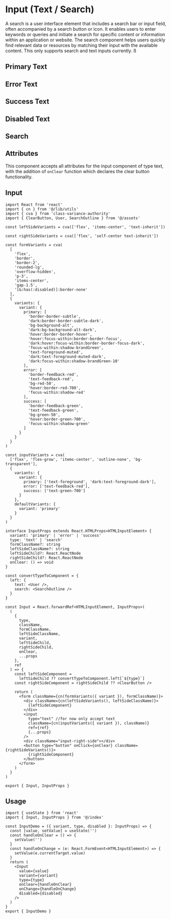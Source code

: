 

<Meta of={InputStories} />

# Input (Text / Search)

A search is a user interface element that includes a search bar or input field, often accompanied by a search button or icon. It enables users to enter keywords or queries and initiate a search for specific content or information within an application or website. The search component helps users quickly find relevant data or resources by matching their input with the available content. This only supports search and text inputs currently. ß

## Primary Text

<Canvas of={InputStories.PrimaryInput} />

## Error Text

<Canvas of={InputStories.ErrorInput} />

## Success Text

<Canvas of={InputStories.SuccessInput} />

## Disabled Text

<Canvas of={InputStories.Disabled} />

## Search

<Canvas of={InputStories.Search} />

## Attributes

This component accepts all attributes for the input component of type text, with the addition of `onClear` function which declares the clear button functionality.

## Input

```tsx
import React from 'react'
import { cn } from '@/lib/utils'
import { cva } from 'class-variance-authority'
import { ClearButton, User, SearchOutline } from '@/assets'

const leftSideVariants = cva(['flex', 'items-center', 'text-inherit'])

const rightSideVariants = cva(['flex', 'self-center text-inherit'])

const formVariants = cva(
  [
    'flex',
    'border',
    'border-2',
    'rounded-lg',
    'overflow-hidden',
    'p-3',
    'items-center',
    'gap-1.5',
    '[&:has(:disabled)]:border-none'
  ],
  {
    variants: {
      variant: {
        primary: [
          'border-border-subtle',
          'dark:border-border-subtle-dark',
          'bg-background-alt',
          'dark:bg-background-alt-dark',
          'hover:border-border-hover',
          'hover:focus-within:border-border-focus',
          'dark:hover:focus-within:border-border-focus-dark',
          'focus-within:shadow-brandGreen',
          'text-foreground-muted',
          'dark:text-foreground-muted-dark',
          'dark:focus-within:shadow-brandGreen-10'
        ],
        error: [
          'border-feedback-red',
          'text-feedback-red',
          'bg-red-50',
          'hover:border-red-700',
          'focus-within:shadow-red'
        ],
        success: [
          'border-feedback-green',
          'text-feedback-green',
          'bg-green-50',
          'hover:border-green-700',
          'focus-within:shadow-green'
        ]
      }
    }
  }
)

const inputVariants = cva(
  ['flex', 'flex-grow', 'items-center', 'outline-none', 'bg-transparent'],
  {
    variants: {
      variant: {
        primary: ['text-foreground', 'dark:text-foreground-dark'],
        error: ['text-feedback-red'],
        success: ['text-green-700']
      }
    },
    defaultVariants: {
      variant: 'primary'
    }
  }
)

interface InputProps extends React.HTMLProps<HTMLInputElement> {
  variant: 'primary' | 'error' | 'success'
  type: 'text' | 'search'
  formClassName?: string
  leftSideClassName?: string
  leftSideChild?: React.ReactNode
  rightSideChild?: React.ReactNode
  onClear: () => void
}

const convertTypeToComponent = {
  left: {
    text: <User />,
    search: <SearchOutline />
  }
}

const Input = React.forwardRef<HTMLInputElement, InputProps>(
  (
    {
      type,
      className,
      formClassName,
      leftSideClassName,
      variant,
      leftSideChild,
      rightSideChild,
      onClear,
      ...props
    },
    ref
  ) => {
    const leftSideComponent =
      leftSideChild ?? convertTypeToComponent.left[`${type}`]
    const rightSideComponent = rightSideChild ?? <ClearButton />

    return (
      <form className={cn(formVariants({ variant }), formClassName)}>
        <div className={cn(leftSideVariants(), leftSideClassName)}>
          {leftSideComponent}
        </div>
        <input
          type="text" //for now only accept text
          className={cn(inputVariants({ variant }), className)}
          ref={ref}
          {...props}
        />
        <div className="input-right-side"></div>
        <button type="button" onClick={onClear} className={rightSideVariants()}>
          {rightSideComponent}
        </button>
      </form>
    )
  }
)

export { Input, InputProps }
```

## Usage

```tsx
import { useState } from 'react'
import { Input, InputProps } from '@/index'

const InputDemo = ({ variant, type, disabled }: InputProps) => {
  const [value, setValue] = useState('')
  const handleOnClear = () => {
    setValue('')
  }
  const handleOnChange = (e: React.FormEvent<HTMLInputElement>) => {
    setValue(e.currentTarget.value)
  }
  return (
    <Input
      value={value}
      variant={variant}
      type={type}
      onClear={handleOnClear}
      onChange={handleOnChange}
      disabled={disabled}
    />
  )
}
export { InputDemo }
```
